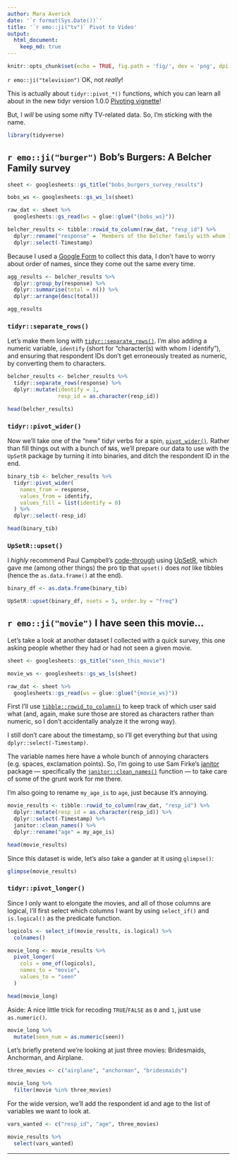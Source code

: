 ```yaml
---
author: Mara Averick
date: '`r format(Sys.Date())`'
title: '`r emo::ji("tv")` Pivot to Video'
output:
  html_document:
    keep_md: true
---
```


```r
knitr::opts_chunk$set(echo = TRUE, fig.path = 'fig/', dev = 'png', dpi = 144, fig.retina = 2)
```

`r emo::ji("television")` OK, not _really_! 

This is actually about `tidyr::pivot_*()` functions, which you can learn all
about in the new tidyr version 1.0.0 [Pivoting
vignette](https://tidyr.tidyverse.org/articles/pivot.html)! 

But, I *will* be using some nifty TV-related data. So, I'm sticking
with the name.

```r
library(tidyverse)
```


## `r emo::ji("burger")` Bob's Burgers: A Belcher Family survey

```r
sheet <- googlesheets::gs_title("bobs_burgers_survey_results")

bobs_ws <- googlesheets::gs_ws_ls(sheet)
```

```r
raw_dat <- sheet %>% 
  googlesheets::gs_read(ws = glue::glue("{bobs_ws}"))
```


```r
belcher_results <- tibble::rowid_to_column(raw_dat, "resp_id") %>%
  dplyr::rename("response" = `Members of the Belcher family with whom I identify (select all that apply)`) %>%
  dplyr::select(-Timestamp)
```

Because I used a [Google Form](https://docs.google.com/forms/d/e/1FAIpQLScYLAkzDzEOWvXrn601Vt79S6DsKLkv12NUsqbo72j1fmapWA/viewform) to collect this data, I don't have to worry about
order of names, since they come out the same every time.

```r
agg_results <- belcher_results %>%
  dplyr::group_by(response) %>%
  dplyr::summarise(total = n()) %>%
  dplyr::arrange(desc(total))

agg_results
```

### `tidyr::separate_rows()`

Let's make them long with
[`tidyr::separate_rows()`](https://tidyr.tidyverse.org/dev/reference/separate_rows.html).
I'm also adding a numeric variable, `identify` (short for "character(s) with
whom I identify"), and ensuring that respondent IDs don't get erroneously
treated as numeric, by converting them to characters.

```r
belcher_results <- belcher_results %>%
  tidyr::separate_rows(response) %>%
  dplyr::mutate(identify = 1,
                resp_id = as.character(resp_id))

head(belcher_results)
```


### `tidyr::pivot_wider()`

Now we'll take one of the "new" tidyr verbs for a spin, [`pivot_wider()`](https://tidyr.tidyverse.org/dev/reference/pivot_wider.html). 
Rather than fill things out with a bunch of `NA`s, we'll prepare our data 
to use with the `UpSetR` package by turning it into binaries, and ditch the 
respondent ID in the end.

```r
binary_tib <- belcher_results %>%
  tidyr::pivot_wider(
    names_from = response,
    values_from = identify,
    values_fill = list(identify = 0)
  ) %>%
  dplyr::select(-resp_id)

head(binary_tib)
```

### `UpSetR::upset()`

I *highly* recommend Paul Campbell's
[code-through](https://www.cultureofinsight.com/blog/2018/01/25/2018-01-25-visualising-twitter-follower-overlap/)
using [UpSetR](https://github.com/hms-dbmi/UpSetR), which gave me (among other things) the pro tip that `upset()` does
*not* like tibbles (hence the `as.data.frame()` at the end).

```r
binary_df <- as.data.frame(binary_tib)
```

```r
UpSetR::upset(binary_df, nsets = 5, order.by = "freq")
```

## `r emo::ji("movie")` I have seen this movie...

Let's take a look at another dataset I collected with a quick survey, this one asking people whether they had or had not seen a given movie.

```r
sheet <- googlesheets::gs_title("seen_this_movie")

movie_ws <- googlesheets::gs_ws_ls(sheet)

raw_dat <- sheet %>% 
  googlesheets::gs_read(ws = glue::glue("{movie_ws}"))
```

First I'll use [`tibble::rowid_to_column()`](https://tibble.tidyverse.org/reference/rownames.html) to keep track of which user said what (and, again, make sure those are stored as characters rather than numeric, so I don't accidentally analyze it the wrong way).

I still don't care about the timestamp, so I'll get everything _but_ that using `dplyr::select(-Timestamp)`.

The variable names here have a whole bunch of annoying characters (e.g. spaces, exclamation points). So, I'm going to use Sam Firke's [janitor](https://sfirke.github.io/janitor/) package — specifically the  [`janitor::clean_names()`](https://sfirke.github.io/janitor/reference/clean_names.html) function — to take care of some of the grunt work for me there.

I'm also going to rename `my_age_is` to `age`, just because it's annoying.

```r
movie_results <- tibble::rowid_to_column(raw_dat, "resp_id") %>%
  dplyr::mutate(resp_id = as.character(resp_id)) %>%
  dplyr::select(-Timestamp) %>%
  janitor::clean_names() %>%
  dplyr::rename("age" = my_age_is)

head(movie_results)
```

Since this dataset is wide, let's also take a gander at it using `glimpse()`:

```r
glimpse(movie_results)
```

### `tidyr::pivot_longer()`

Since I only want to elongate the movies, and all of those columns are logical, I'll first select which columns I want by using `select_if()` and `is.logical()` as the predicate function.

```r
logicols <- select_if(movie_results, is.logical) %>%
  colnames()

movie_long <- movie_results %>%
  pivot_longer(
    cols = one_of(logicols),
    names_to = "movie",
    values_to = "seen"
  )

head(movie_long)
```
Aside: A nice little trick for recoding `TRUE`/`FALSE` as `0` and `1`, just use `as.numeric()`.

```r
movie_long %>%
  mutate(seen_num = as.numeric(seen))
```



Let's briefly pretend we're looking at just three movies: Bridesmaids, Anchorman, and Airplane.

```r
three_movies <- c("airplane", "anchorman", "bridesmaids")
```

```r
movie_long %>%
  filter(movie %in% three_movies)
```

For the wide version, we'll add the respondent id and age to the list of variables we want to look at.
```r
vars_wanted <- c("resp_id", "age", three_movies)

movie_results %>%
  select(vars_wanted)
```


---
<!--
```r
devtools::session_info()
```
-->


